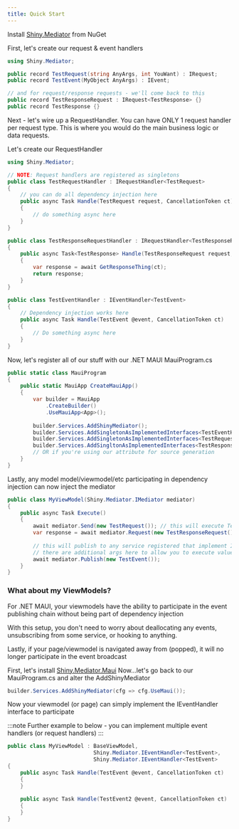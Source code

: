 ```yaml
---
title: Quick Start
---
```


Install [Shiny.Mediator](https://www.nuget.org/packages/Shiny.Mediator) from NuGet

First, let's create our request & event handlers

```csharp
using Shiny.Mediator;

public record TestRequest(string AnyArgs, int YouWant) : IRequest;
public record TestEvent(MyObject AnyArgs) : IEvent;

// and for request/response requests - we'll come back to this
public record TestResponseRequest : IRequest<TestResponse> {}
public record TestResponse {}
```

Next - let's wire up a RequestHandler.  You can have ONLY 1 request handler per request type.
This is where you would do the main business logic or data requests.

Let's create our RequestHandler

```csharp
using Shiny.Mediator;

// NOTE: Request handlers are registered as singletons
public class TestRequestHandler : IRequestHandler<TestRequest> 
{
    // you can do all dependency injection here
    public async Task Handle(TestRequest request, CancellationToken ct) 
    {
        // do something async here
    }
}

public class TestResponseRequestHandler : IRequestHandler<TestResponseRequest, TestResponse>
{
    public async Task<TestResponse> Handle(TestResponseRequest request, CancellationToken ct)
    {
        var response = await GetResponseThing(ct);
        return response;
    }
}

public class TestEventHandler : IEventHandler<TestEvent> 
{
    // Dependency injection works here
    public async Task Handle(TestEvent @event, CancellationToken ct)
    {
        // Do something async here
    }
}
```

Now, let's register all of our stuff with our .NET MAUI MauiProgram.cs

```csharp
public static class MauiProgram
{
    public static MauiApp CreateMauiApp()
    {
        var builder = MauiApp
            .CreateBuilder()
            .UseMauiApp<App>();
        
        builder.Services.AddShinyMediator();
        builder.Services.AddSingletonAsImplementedInterfaces<TestEventHandler>();
        builder.Services.AddSingletonAsImplementedInterfaces<TestRequestHandler>();
        builder.Services.AddSingltonAsImplementedInterfaces<TestResponseRequestHandler>();
        // OR if you're using our attribute for source generation
    }
}
```

Lastly, any model model/viewmodel/etc participating in dependency injection can now inject the mediator

```csharp
public class MyViewModel(Shiny.Mediator.IMediator mediator)
{
    public async Task Execute() 
    {
        await mediator.Send(new TestRequest()); // this will execute TestRequestHandler
        var response = await mediator.Request(new TestResponseRequest()); // this will execute TestResponseRequestHandler and return a value
        
        // this will publish to any service registered that implement IEventHandler<TestEvent>
        // there are additional args here to allow you to execute values in sequentially or wait for all events to complete
        await mediator.Publish(new TestEvent()); 
    }
}
```

### What about my ViewModels?

For .NET MAUI, your viewmodels have the ability to participate in the event publishing chain without being part of dependency injection

With this setup, you don't need to worry about deallocating any events, unsubscribing from some service, or hooking to anything.

Lastly, if your page/viewmodel is navigated away from (popped), it will no longer participate in the event broadcast

First, let's install [Shiny.Mediator.Maui](https://www.nuget.org/packages/Shiny.Mediator.Maui)
Now...let's go back to our MauiProgram.cs and alter the AddShinyMediator

```csharp
builder.Services.AddShinyMediator(cfg => cfg.UseMaui());
```

Now your viewmodel (or page) can simply implement the IEventHandler interface to participate

:::note
Further example to below - you can implement multiple event handlers (or request handlers)
:::

```csharp
public class MyViewModel : BaseViewModel, 
                           Shiny.Mediator.IEventHandler<TestEvent>,
                           Shiny.Mediator.IEventHandler<TestEvent>
{
    public async Task Handle(TestEvent @event, CancellationToken ct)
    {
    }
    
    public async Task Handle(TestEvent2 @event, CancellationToken ct)
    {
    }
}
```